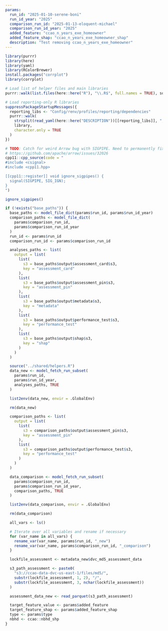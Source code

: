 ```yaml
---
params:
  run_id: "2025-01-10-serene-boni"
  run_id_year: "2025"
  comparison_run_id: "2025-01-13-eloquent-michael"
  comparison_run_id_year: "2025"
  added_feature: "ccao_n_years_exe_homeowner" 
  added_feature_shap: "ccao_n_years_exe_homeowner_shap"
  description: "Test removing ccao_n_years_exe_homeowner"
---
```

```r
library(purrr)
library(here)
library(yaml)
library(RColorBrewer)
install.packages("corrplot")
library(corrplot)

# Load list of helper files and main libraries
purrr::walk(list.files(here::here("R"), "\\.R$", full.names = TRUE), source)

# Load reporting-only R libraries
suppressPackageStartupMessages({
  reporting_libs <- "Config/renv/profiles/reporting/dependencies"
  purrr::walk(
    strsplit(read_yaml(here::here("DESCRIPTION"))[[reporting_libs]], ", ")[[1]],
    library,
    character.only = TRUE
  )
})

# TODO: Catch for weird Arrow bug with SIGPIPE. Need to permanently fix later
# https://github.com/apache/arrow/issues/32026
cpp11::cpp_source(code = "
#include <csignal>
#include <cpp11.hpp>

[[cpp11::register]] void ignore_sigpipes() {
  signal(SIGPIPE, SIG_IGN);
}
")

ignore_sigpipes()

if (!exists("base_paths")) {
  base_paths <- model_file_dict(params$run_id, params$run_id_year)
  comparison_paths <- model_file_dict(
    params$comparison_run_id,
    params$comparison_run_id_year
  )
  run_id <- params$run_id
  comparison_run_id <- params$comparison_run_id

  analyses_paths <- list(
    output = list(
      list(
        s3 = base_paths$output$assessment_card$s3,
        key = "assessment_card"
      ),
      list(
        s3 = base_paths$output$assessment_pin$s3,
        key = "assessment_pin"
      ),
      list(
        s3 = base_paths$output$metadata$s3,
        key = "metadata"
      ),
      list(
        s3 = base_paths$output$performance_test$s3,
        key = "performance_test"
      ),
      list(
        s3 = base_paths$output$shap$s3,
        key = "shap"
      )
    )
  )

  source("../shared/helpers.R")
  data_new <- model_fetch_run_subset(
    params$run_id,
    params$run_id_year,
    analyses_paths, TRUE
  )

  list2env(data_new, envir = .GlobalEnv)

  rm(data_new)

  comparison_paths <- list(
    output = list(
      list(
        s3 = comparison_paths$output$assessment_pin$s3,
        key = "assessment_pin"
      ),
      list(
        s3 = comparison_paths$output$performance_test$s3,
        key = "performance_test"
      )
    )
  )

  data_comparison <- model_fetch_run_subset(
    params$comparison_run_id,
    params$comparison_run_id_year,
    comparison_paths, TRUE
  )

  list2env(data_comparison, envir = .GlobalEnv)

  rm(data_comparison)

  all_vars <- ls()

  # Iterate over all variables and rename if necessary
  for (var_name in all_vars) {
    rename_var(var_name, params$run_id, "_new")
    rename_var(var_name, params$comparison_run_id, "_comparison")
  }

  lockfile_assessment <- metadata_new$dvc_md5_assessment_data

  s3_path_assessment <- paste0(
    "s3://ccao-data-dvc-us-east-1/files/md5/",
    substr(lockfile_assessment, 1, 2), "/",
    substr(lockfile_assessment, 3, nchar(lockfile_assessment))
  )

  assessment_data_new <- read_parquet(s3_path_assessment)

  target_feature_value <- params$added_feature
  target_feature_shap <- params$added_feature_shap
  type <- params$type
  nbhd <- ccao::nbhd_shp
}
```
